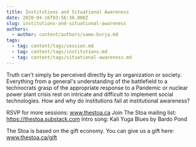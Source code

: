 ```yaml
---
title: Institutions and Situational Awareness
date: 2020-04-16T03:56:38.000Z
slug: institutions-and-situational-awareness
authors:
  - author: content/authors/samo-burja.md
tags:
  - tag: content/tags/session.md
  - tag: content/tags/institutions.md
  - tag: content/tags/situational-awareness.md
---
```


Truth can't simply be perceived directly by an organization or society. Everything from a general's understanding of the battlefield to a technocrats grasp of the appropriate response to a Pandemic or nuclear power plant crisis rest on intricate and difficult to implement social technologies. How and why do institutions fail at institutional awareness?

RSVP for more sessions: www.thestoa.ca
Join The Stoa mailing list: https://thestoa.substack.com
Intro song: Kali Yuga Blues by Bardo Pond

The Stoa is based on the gift economy. You can give us a gift here: www.thestoa.ca/gift
